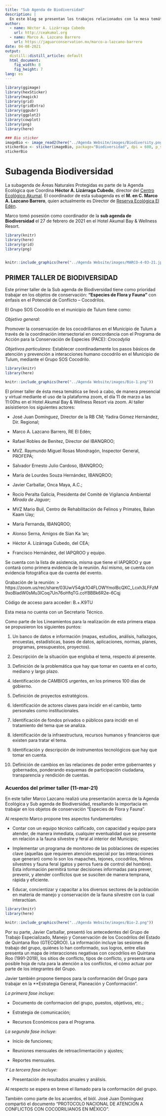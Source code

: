 ```yaml
---
title: "Sub Agenda de Biodiversidad"
description: |
  En este blog se presentan los trabajos relacionados con la mesa temática de Biodiversidad.
author:
  - name: Héctor A. Lizárraga Cubedo
    url: http://ceakumal.org
  - name: Marco A. Lazcano Barrero
    url: https://jaguarconservation.mx/marco-a-lazcano-barrero
date: 04-08-2021
output:
  distill::distill_article: default
  html_document: 
    fig_width: 8
    fig_height: 7
lang: es
---
```




```r

library(ggimage)
library(hexSticker)
library(magick)
library(grid)
library(gridExtra)
library(ggpubr)
library(ggplot2)
library(cowplot)
library(png)
library(here)

### Bio sticker
imageBio <- image_read2(here("../Agenda Website/images/Biodiversity.png"))
stickerBio <- sticker(imageBio, package="Biodiversidad", dpi = 600, p_size=7,p_color = "#f74926",p_x = 1,p_y = 1.65, s_x=1, s_y=1, s_width=9, s_height =1, asp = .5, h_size = 3, h_color = "#f74926", h_fill = "#FFFFFF", bg = "transparent",url = "http://www.pngall.com/?p=4427; www.iapqroo.org.mx; https://www.ahtulum.com", u_size = 1.4)
stickerBio

```



# Subagenda Biodiversidad


 La subagenda de Áreas Naturales Protegidas es parte de la Agenda Ecológica que Coordina **Héctor A. Lizárraga Cubedo**, director del [Centro Ecológico Akumal](htpp://ceakumal.org).  El coordinador de esta subagenda es
el **M. en C. Marco A. Lazcano Barrero**, quien actualmente es Director de [Reserva Ecológica El Edén](https://jaguarconservation.mx/marco-a-lazcano-barrero).

Marco tomó posesión como coordinador de la **sub agenda de Biodiversidad** el 27 de febrero de 2021 en el Hotel Akumal Bay & Wellness Resort.



```r
library(knitr)
library(here)
library(grid)
library(png)


knitr::include_graphics(here("../Agenda Website/images/MARCO-4-03-21.jpeg"))

```




## PRIMER TALLER DE BIODIVERSIDAD


Este primer taller de la Sub agenda de Biodiversidad tiene como prioridad trabajar en los objetos de conservación: **“Especies de Flora y Fauna”** con énfasis en el Potencial de Conflicto – Cocodrilos.

El Grupo SOS Cocodrilo en el municipio de Tulum tiene como:

*Objetivo general*:

Promover la conservación de los cocodrilianos en el Municipio de Tulum a través de la coordinación intersectorial en concordancia con el Programa de Acción para la Conservación de Especies (PACE): *Crocodylia*


*Objetivos particulares*: 
Establecer coordinadamente los pasos básicos de atención y prevención a interacciones humano cocodrilo en el Municipio de Tulum, mediante el Grupo SOS Cocodrilo.

 
```r
library(knitr)
library(here)

knitr::include_graphics(here("../Agenda Website/images/Bio-1.png"))

```


 El primer taller de ésta mesa temática se llevó a cabo, de manera presencial y virtual mediante el uso de la plataforma zoom, el día 11 de marzo a las 11:00hs en el Hotel Akumal Bay & Wellness Resort vía zoom. Al taller asisistieron los siguientes actores:
 
-	José Juan Domínguez, Director de la RB CM; Yadira Gómez Hernández, Dir. Regional;

 - Marco A. Lazcano Barrero, RE El Edén;

 - Rafael Robles de Benitez, Director del IBANQROO;

 - MVZ. Raymundo Miguel Rosas Mondragón, Inspector General, PROFEPA;

 - Salvador Ernesto Julio Cardoso, IBANQROO;

 - María de Lourdes Souza Hernández, IBANQROO;

 - Javier Carballar, Onca Maya, A.C.;

 - Rocío Peralta Galicia, Presidenta del Comité de Vigilancia Ambiental *Mirada de Jaguar*;

 - MVZ Mario Buil,  Centro de Rehabilitación de Felinos y Primates, Balan Kaam Uay;

 - María Fernanda, IBANQROO;
 
 - Alonso Serna, Amigos de Sian Ka 'an;

 - Héctor A. Lizárraga Cubedo, del CEA;
 
 - Francisco Hernández, del IAPQROO y equipo.
 
 
 Se cuenta con la lista de asistencia, misma que tiene el IAPQROO y que contará como primera evidencia de la reunión. Así mismo, se cuenta con evidencia fotográfica que da cuenta del evento.


Grabación de la reunión:
> https://zoom.us/rec/share/03UwV54gk1O4FLOWYmolBcQXC_Lcxh3LFFzM9xoBladW0sMu3ICoq7Un76oHfqTG.coYBBBk6R2e-6Cqj

Código de acceso para acceder: B.+.K9TU


Esta mesa no cuenta con un Secretario Técnico.


Como parte de los Lineamientos para la realización de esta primera etapa se propusieron los siguientes puntos:


1. Un banco de datos e información (mapas, estudios, análisis, hallazgos, encuestas, estadísticas,  bases de datos, aplicaciones, normas, planes, programas, presupuestos, proyectos).

2. Descripción de la situación que engloba el tema, respecto al presente.

3. Definición de la problemática que hay que tomar en cuenta en el corto, mediano y largo plazo.

4. Identificación de CAMBIOS urgentes, en los primeros 100 días de gobierno.

5. Definición de proyectos estratégicos.

6. Identificación de actores claves para incidir en el cambio, tanto personales como institucionales.

7. Identificación de fondos privados o públicos para incidir en el tratamiento del tema que se analiza.

8. Identificación de la infraestructura, recursos humanos y financieros que existen para tratar el tema.

9. Identificación y descripción de instrumentos tecnológicos que hay que tomar en cuenta.

10. Definición de cambios en las relaciones de poder entre gobernantes y gobernados, ponderando esquemas de participación ciudadana, transparencia y rendición de cuentas.




### Acuerdos del primer taller (11-mar-21)


En este taller Marco Lazcano realizó una presentación acerca de la Agenda Ecológica y Sub agenda de Biodiversidad, resaltando la importacia en trabajar en los objetos de conservación "Especies de Flora y Fauna".

Al respecto Marco propone tres aspectos fundamentales:

 - Contar con un equipo técnico calificado, con capacidad y equipo para atender, de manera inmediata, cualquier eventualidad que se presente en relación a la fauna silvestre y feral al interior del Municipio;
 
 - Implementar un programa de monitoreo de las poblaciones de especies clave (aquellas que requieren atención especial por las interacciones que generan) como lo son los mapaches, tejones, cocodrilos, felinos silvestres y fauna feral (gatos y perros fuera de control del hombre).  Esta información permitirá tomar decisiones informadas para prever, prevenir, y atender conflictos que se susciten de manera temprana, rápida y eficiente.
 
 - Educar, concientizar y capacitar a los diversos sectores de la población en materia de manejo y conservación de la fauna silvestre con la cual interactúan.
 


```r
library(knitr)
library(here)

knitr::include_graphics(here("../Agenda Website/images/Bio-2.png"))

```


Por su parte, Javier Carballar, presentó los antecedentes del Grupo de Trabajo Especializado, Manejo y Conservación de los Cocodrilos del Estado de Quintana Roo (GTECQROO). La información incluye las sesiones de trabajo del grupo, quiénes lo han conformado, sus logros, entre ellas presenta un mapa de interacciones negativas con cocodrlios en Quintana Roo (1991-2019), los sitios de conflicto, tipos de conflicto, y presenta una posible hoja de ruta para la atención a los conflictos, el cómo actuar por parte de los integrantes del Grupo.

Javier también propone tiempos para la conformación del Grupo para trabajar en la **Estrategia General, Planeación y Conformación".

_La primera fase incluye_:

- Documento de conformacion del grupo, puestos, objetivos, etc.;

- Estrategia de comunicación;

- Recursos Económicos para el Programa.

_La segunda fase incluye_:

- Inicio de funciones;

- Reuniones mensuales de retroaclimentación y ajustes;

- Reportes mensuales.

_Y La tercera fase incluye_:

- Presentación de resultados anuales  y análisis.


Al respecto se espera en breve el llamado para la conformaciòn del grupo.


También como parte de los acuerdos, el biól. José Juan Domínguez compartió el documento "PROTOCOLO NACIONAL DE ATENCION A CONFLICTOS CON COCODRILIANOS EN MÉXICO".


